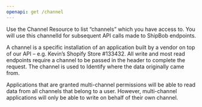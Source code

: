 ```yaml
---
openapi: get /channel
---
```


Use the Channel Resource to list “channels” which you have access to. You will use this channelId for subsequent API calls made to ShipBob endpoints.

A channel is a specific installation of an application built by a vendor on top of our API – e.g. Kevin’s Shopify Store #133432. All write and most read endpoints require a channel to be passed in the header to complete the request. The channel is used to Identify where the data originally came from.

Applications that are granted multi-channel permissions will be able to read data from all channels that belong to a user. However, multi-channel applications will only be able to write on behalf of their own channel.